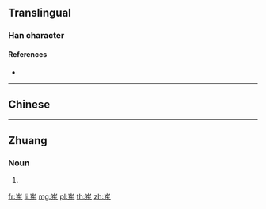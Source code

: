 {{also|崠|崬}}
==Translingual==

===Han character===
{{Han char|rn=46|rad=山|as=05|sn=8|four=|canj=UKD|ids=⿱山东}}

====References====
* {{Han ref|kx=0310.071|hdz=10766.090|uh=5CBD|ud=23741}}

----

==Chinese==
{{zh-see|崬}}

----

==Zhuang==

===Noun===
{{za-head|t=崬}}

# {{za-sawndip form of|s|ndoeng}}

[[fr:岽]]
[[li:岽]]
[[mg:岽]]
[[pl:岽]]
[[th:岽]]
[[zh:岽]]